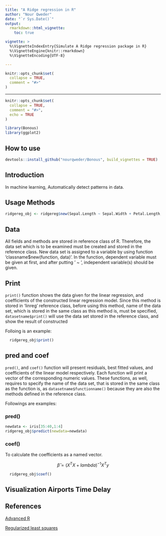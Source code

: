 ```yaml
---
title: "A Ridge regression in R"
author: "Nour Qweder"
date: "`r Sys.Date()`"
output: 
  rmarkdown::html_vignette:
    toc: true

vignette: >
  %\VignetteIndexEntry{Simulate A Ridge regression package in R}
  %\VignetteEngine{knitr::rmarkdown}
  %\VignetteEncoding{UTF-8}

---
```

```r
knitr::opts_chunk$set(
  collapse = TRUE,
  comment = "#>"
)
```
---
```r
knitr::opts_chunk$set(
  collapse = TRUE,
  comment = "#>",
  echo = TRUE
)
```

```r
library(Bonous)
library(ggplot2)
```


## How to use
```r
devtools::install_github("nourqweder/Bonous", build_vignettes = TRUE)
```

## Introduction 
In machine learning, Automatically detect patterns in data.

 

## Usage Methods

```r

ridgereg_obj <- ridgereg$new(Sepal.Length ~ Sepal.Width + Petal.Length, iris[,1:4],lambda = 1)

```


## Data

All fields and methods are stored in reference class of R. Therefore, the data set which is to be examined must be created and stored in the reference class. New data set is assigned to a variable by using function 'classname$new(function, data)'. In the function, dependent variable must be given at first, and after putting ' ~ ', independent variable(s) should be given.


## Print

`print()` function shows the data given for the linear regression, and coefficients of the  constructed linear regression model. Since this method is stored in 'linreg' reference class, before using this method, name of the data set, which is stored in the same class as this method is, must be specified, `datasetname$print()` will use the data set stored in the reference class, and show the result of constructed 

Folloing is an example:


```r
  ridgereg_obj$print()
```



## pred and coef

 `pred()`, and `coef()` function will present residuals, best fitted values, and coefficients of the linear model respectively. Each function will print a vector of the corresponding numeric values. These functions, as well, requires to specify the name of the data set, that is stored in the same class as the function is, as `datasetname$functionname()` because they are also the methods defined in the reference class.
 
 Followings are examples:
 
### pred()

```r
newdata <- iris[35:40,1:4]
ridgereg_obj$predict(newdata=newdata)

```
 
 
### coef() 

To calculate the coefficients as a named vector.
  

$$\hat{\beta} = (X^TX + lambda )^{-1}X^Ty$$

```r
  ridgereg_obj$coef()
```


## Visualization Airports Time Delay





## References 
[Advanced R](http://adv-r.had.co.nz/R5.html)

[Regularized least squares](https://en.wikipedia.org/wiki/Regularized_least_squares)
